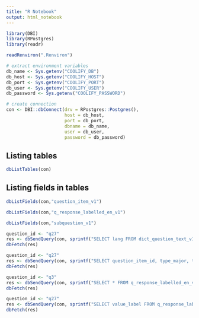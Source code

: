 ```yaml
---
title: "R Notebook"
output: html_notebook
---
```


```r
library(DBI)
library(RPostgres)
library(readr)

readRenviron(".Renviron")

# extract environment variables
db_name <- Sys.getenv("COOLIFY_DB")
db_host <- Sys.getenv("COOLIFY_HOST")
db_port <- Sys.getenv("COOLIFY_PORT")
db_user <- Sys.getenv("COOLIFY_USER")
db_password <- Sys.getenv("COOLIFY_PASSWORD")

# create connection
con <- DBI::dbConnect(drv = RPostgres::Postgres(),
                      host = db_host,
                      port = db_port,
                      dbname = db_name,
                      user = db_user,
                      password = db_password)

```
## Listing tables
```r
dbListTables(con)
```
## Listing fields in tables
```r
dbListFields(con,"question_item_v1")
```
```r
dbListFields(con,"q_response_labelled_en_v1")
```
```r
dbListFields(con,"subquestion_v1")
```
```r
question_id <- "q27"
res <- dbSendQuery(con, sprintf("SELECT lang FROM dict_question_text_v1 WHERE question_item_id = '%s'", question_id))
dbFetch(res)
```

```r
question_id <- "q27"
res <- dbSendQuery(con, sprintf("SELECT question_item_id, type_major, type_minor FROM question_item_v1 WHERE type_major = 'Multiple Choice'", question_id))
dbFetch(res)
```
```r
question_id <- "q3"
res <- dbSendQuery(con, sprintf("SELECT * FROM q_response_labelled_en_v1 WHERE question_item_id = '%s'", question_id))
dbFetch(res)
```
```r
question_id <- "q27"
res <- dbSendQuery(con, sprintf("SELECT value_label FROM q_response_labelled_en_v1 WHERE question_item_id = '%s'", question_id))
dbFetch(res)
```

